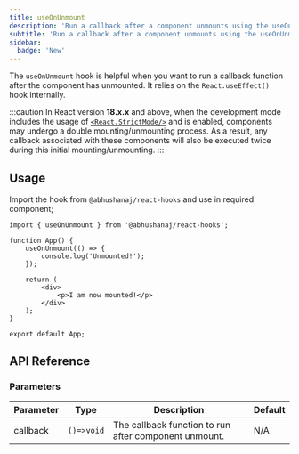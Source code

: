 ```yaml
---
title: useOnUnmount
description: 'Run a callback after a component unmounts using the useOnUnmount hook.'
subtitle: 'Run a callback after a component unmounts using the useOnUnmount hook.'
sidebar:
  badge: 'New'
---
```



The `useOnUnmount` hook is helpful when you want to run a callback function after the component has unmounted. It relies on the `React.useEffect()` hook internally.

<DemoWrapper title="useOnUnmount">
	<Example client:load />
</DemoWrapper>

:::caution
In React version **18.x.x** and above, when the development mode includes the usage of [`<React.StrictMode/>`](https://react.dev/reference/react/StrictMode) and is enabled, components may undergo a double mounting/unmounting process. As a result, any callback associated with these components will also be executed twice during this initial mounting/unmounting.
:::

## Usage

Import the hook from `@abhushanaj/react-hooks` and use in required component;

```tsx title="./src/App.tsx" ins={1,4-6}
import { useOnUnmount } from '@abhushanaj/react-hooks';

function App() {
	useOnUnmount(() => {
		console.log('Unmounted!');
	});

	return (
		<div>
			<p>I am now mounted!</p>
		</div>
	);
}

export default App;
```

## API Reference

### Parameters

| Parameter | Type       | Description                                           | Default |
| --------- | ---------- | ----------------------------------------------------- | ------- |
| callback  | `()=>void` | The callback function to run after component unmount. | N/A     |
